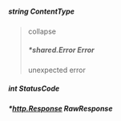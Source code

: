 
##### string **ContentType**

> collapse
> ##### *shared.Error **Error**
> unexpected error
> <Error/>

##### int **StatusCode**

##### *[http.Response](https://pkg.go.dev/net/http#Response) **RawResponse**
